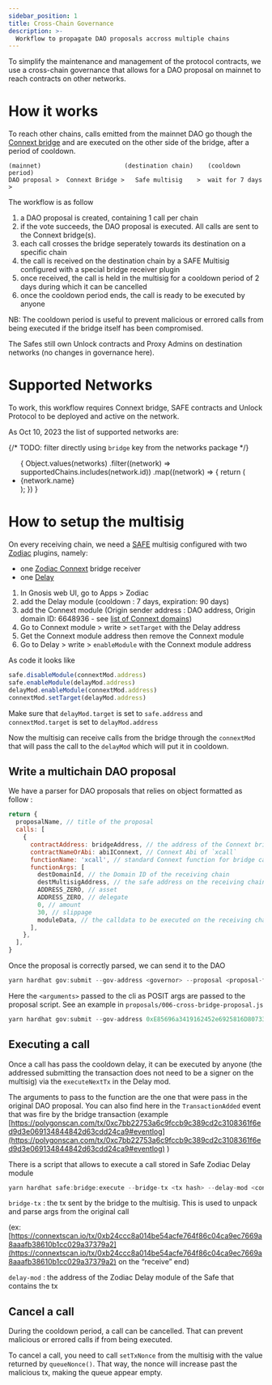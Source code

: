 ```yaml
---
sidebar_position: 1
title: Cross-Chain Governance
description: >-
  Workflow to propagate DAO proposals accross multiple chains
---
```



To simplify the maintenance and management of the protocol contracts, we use a cross-chain governance that allows for a DAO proposal on mainnet to reach contracts on other networks.

# How it works

To reach other chains, calls emitted from the mainnet DAO go though the [Connext bridge](https://www.connext.network/) and are executed on the other side of the bridge, after a period of cooldown.

```
(mainnet)                       (destination chain)    (cooldown period)
DAO proposal >  Connext Bridge >   Safe multisig    >  wait for 7 days   >
```

The workflow is as follow

1. a DAO proposal is created, containing 1 call per chain
2. if the vote succeeds, the DAO proposal is executed. All calls are sent to the Connext bridge(s).
3. each call crosses the bridge seperately towards its destination on a specific chain
4. the call is received on the destination chain by a SAFE Multisig configured with a special bridge receiver plugin
5. once received, the call is held in the multisig for a cooldown period of 2 days during which it can be cancelled
6. once the cooldown period ends, the call is ready to be executed by anyone

NB: The cooldown period is useful to prevent malicious or errored calls from being executed if the bridge itself has been compromised.

The Safes still own Unlock contracts and Proxy Admins on destination networks (no changes in governance here).

# Supported Networks

To work, this workflow requires Connext bridge, SAFE contracts and Unlock Protocol to be deployed 
and active on the network.

As Oct 10, 2023 the list of supported networks are:

{/* TODO: filter directly using `bridge` key from the networks package */}

<ul>
{
Object.values(networks)
  .filter((network) => supportedChains.includes(network.id))
  .map((network) => {
  return (
    <li key={network.id}>
      {network.name}
    </li>
  );  
})
}
</ul>

# How to setup the multisig

On every receiving chain, we need a [SAFE](https://safe.global/) multisig configured with two [Zodiac](https://zodiac.wiki/index.php/ZODIAC.WIKI) plugins, namely:

- one [Zodiac Connext](https://github.com/gnosis/zodiac-module-connext/) bridge receiver
- one [Delay](https://zodiac.wiki/index.php/Category:Delay_Modifier)

1. In Gnosis web UI, go to Apps > Zodiac
2. add the Delay module (cooldown : 7 days, expiration: 90 days)
3. add the Connext module (Origin sender address : DAO address, Origin domain ID: 6648936 - see [list of Connext domains](https://docs.connext.network/resources/deployments#ethereum))
4. Go to Connext module > write > `setTarget` with the Delay address
5. Get the Connext module address then remove the Connext module
6. Go to Delay > write > `enableModule` with the Connext module address

As code it looks like

```jsx
safe.disableModule(connextMod.address)
safe.enableModule(delayMod.address)
delayMod.enableModule(connextMod.address)
connextMod.setTarget(delayMod.address)
```

Make sure that `delayMod.target` is set to `safe.address` and `connextMod.target` is set to `delayMod.address`

Now the multisig can receive calls from the bridge through the `connextMod` that will pass the call to the `delayMod` which will put it in cooldown.

## Write a multichain DAO proposal

We have a parser for DAO proposals that relies on object formatted as follow :

```jsx
return {
  proposalName, // title of the proposal
  calls: [
    {
      contractAddress: bridgeAddress, // the address of the Connext bridge
      contractNameOrAbi: abiIConnext, // Connext Abi of `xcall`
      functionName: 'xcall', // standard Connext function for bridge call
      functionArgs: [
        destDomainId, // the Domain ID of the receiving chain
        destMultisigAddress, // the safe address on the receiving chain
        ADDRESS_ZERO, // asset
        ADDRESS_ZERO, // delegate
        0, // amount
        30, // slippage
        moduleData, // the calldata to be executed on the receiving chain
      ],
    },
  ],
}
```

Once the proposal is correctly parsed, we can send it to the DAO

```jsx
yarn hardhat gov:submit --gov-address <governor> --proposal <proposal-filepath> --network gnosis <arguments>
```

Here the `<arguments>` passed to the cli as POSIT args are passed to the proposal script. See an example in `proposals/006-cross-bridge-proposal.js`

```jsx
yarn hardhat gov:submit --gov-address 0xE85696a3419162452e6925816D8073374e4190b7 --proposal proposals/006-cross-bridge-proposal.js --network gnosis 137 0xfa2709Aa98F051c4190d70dE38F7c7A330c60ab7 0x2411336105D4451713d23B5156038A48569EcE3a
```

## Executing a call

Once a call has pass the cooldown delay, it can be executed by anyone (the addressed submitting the transaction does not need to be a signer on the multisig) via the `executeNextTx` in the Delay mod.

The arguments to pass to the function are the one that were pass in the original DAO proposal. You can also find here in the `TransactionAdded` event that was fire by the bridge transaction (example [https://polygonscan.com/tx/0xc7bb22753a6c9fccb9c389cd2c3108361f6ed9d3e069134844842d63cdd24ca9#eventlog](https://polygonscan.com/tx/0xc7bb22753a6c9fccb9c389cd2c3108361f6ed9d3e069134844842d63cdd24ca9#eventlog) )

There is a script that allows to execute a call stored in Safe Zodiac Delay module

```jsx
yarn hardhat safe:bridge:execute --bridge-tx <tx hash> --delay-mod <contract address> --network <network name>
```

`bridge-tx` : the tx sent by the bridge to the multisig. This is used to unpack and parse args from the original call

(ex: [https://connextscan.io/tx/0xb24ccc8a014be54acfe764f86c04ca9ec7669a8aaafb38610b1cc029a37379a2](https://connextscan.io/tx/0xb24ccc8a014be54acfe764f86c04ca9ec7669a8aaafb38610b1cc029a37379a2) on the “receive” end)

`delay-mod` : the address of the Zodiac Delay module of the Safe that contains the tx

## Cancel a call

During the cooldown period, a call can be cancelled. That can prevent malicious or errored calls if from being executed.

To cancel a call, you need to call `setTxNonce` from the multisig with the value returned by `queueNonce()`. That way, the nonce will increase past the malicious tx, making the queue appear empty.
